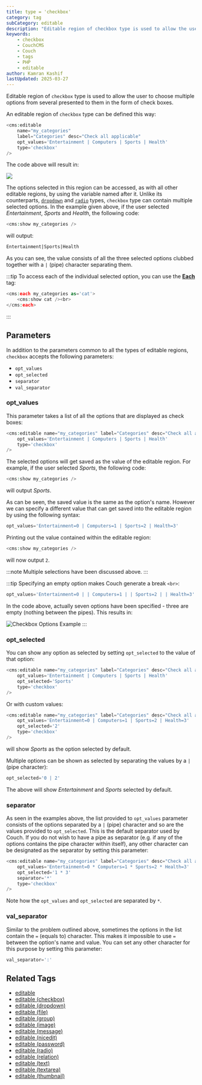 ```yaml
---
title: type = 'checkbox'
category: tag
subCategory: editable
description: "Editable region of checkbox type is used to allow the user to choose multiple options from several presented to them in the form of check boxes."
keywords:
    - checkbox
    - CouchCMS
    - Couch
    - tags
    - PHP
    - editable
author: Kamran Kashif
lastUpdated: 2025-03-27
---
```


Editable region of `checkbox` type is used to allow the user to choose multiple options from several presented to them in the form of check boxes.

An editable region of `checkbox` type can be defined this way:

```php title="Basic Checkbox Example"
<cms:editable
    name="my_categories"
    label="Categories" desc="Check all applicable"
    opt_values='Entertainment | Computers | Sports | Health'
    type='checkbox'
/>
```

The code above will result in:

![](../../../../assets/img/contents/editable-checkbox-1.gif)

The options selected in this region can be accessed, as with all other editable regions, by using the variable named after it.
Unlike its counterparts, [`dropdown`](../dropdown/) and [`radio`](../radio/) types, `checkbox` type can contain multiple selected options. In the example given above, if the user selected *Entertainment*, *Sports* and *Health*, the following code:

```php title="Displaying Selected Values"
<cms:show my_categories />
```

will output:

```txt title="Output"
Entertainment|Sports|Health
```

As you can see, the value consists of all the three selected options clubbed together with a `|` (pipe) character separating them.

:::tip
To access each of the individual selected option, you can use the [**Each**](../../each/) tag:

```php title="Iterating Through Selected Values"
<cms:each my_categories as='cat'>
    <cms:show cat /><br>
</cms:each>
```
:::

## Parameters

In addition to the parameters common to all the types of editable regions, `checkbox` accepts the following parameters:

- `opt_values`
- `opt_selected`
- `separator`
- `val_separator`

### opt_values

This parameter takes a list of all the options that are displayed as check boxes:

```php title="Setting Checkbox Options"
<cms:editable name="my_categories" label="Categories" desc="Check all applicable"
    opt_values='Entertainment | Computers | Sports | Health'
    type='checkbox'
/>
```

The selected options will get saved as the value of the editable region. For example, if the user selected *Sports*, the following code:

```php title="Displaying Single Selection"
<cms:show my_categories />
```

will output *Sports*.

As can be seen, the saved value is the same as the option's name. However we can specify a different value that can get saved into the editable region by using the following syntax:

```php title="Setting Custom Values"
opt_values='Entertainment=0 | Computers=1 | Sports=2 | Health=3'
```

Printing out the value contained within the editable region:

```php title="Displaying Custom Value"
<cms:show my_categories />
```

will now output `2`.

:::note
Multiple selections have been discussed above.
:::

:::tip
Specifying an empty option makes Couch generate a break `<br>`:

```php title="Adding Line Breaks"
opt_values='Entertainment=0 | | Computers=1 | | Sports=2 | | Health=3'
```

In the code above, actually seven options have been specified - three are empty (nothing between the pipes).
This results in:

![Checkbox Options Example](../../../../assets/img/contents/editable-checkbox-2.gif)
:::

### opt_selected

You can show any option as selected by setting `opt_selected` to the value of that option:

```php title="Setting Default Selection"
<cms:editable name="my_categories" label="Categories" desc="Check all applicable"
    opt_values='Entertainment | Computers | Sports | Health'
    opt_selected='Sports'
    type='checkbox'
/>
```

Or with custom values:

```php title="Setting Default Selection with Custom Values"
<cms:editable name="my_categories" label="Categories" desc="Check all applicable"
    opt_values='Entertainment=0 | Computers=1 | Sports=2 | Health=3'
    opt_selected='2'
    type='checkbox'
/>
```

will show *Sports* as the option selected by default.

Multiple options can be shown as selected by separating the values by a `|` (pipe character):

```php title="Setting Multiple Default Selections"
opt_selected='0 | 2'
```

The above will show *Entertainment* and *Sports* selected by default.

### separator

As seen in the examples above, the list provided to `opt_values` parameter consists of the options separated by a `|` (pipe) character and so are the values provided to `opt_selected`.
This is the default separator used by Couch. If you do not wish to have a pipe as separator (e.g. if any of the options contains the pipe character within itself), any other character can be designated as the separator by setting this parameter:

```php title="Using Custom Separator"
<cms:editable name="my_categories" label="Categories" desc="Check all applicable"
    opt_values='Entertainment=0 * Computers=1 * Sports=2 * Health=3'
    opt_selected='1 * 3'
    separator='*'
    type='checkbox'
/>
```

Note how the `opt_values` and `opt_selected` are separated by `*`.

### val_separator

Similar to the problem outlined above, sometimes the options in the list contain the `=` (equals to) character. This makes it impossible to use `=` between the option's name and value. You can set any other character for this purpose by setting this parameter:

```php title="Using Custom Value Separator"
val_separator=':'
```

## Related Tags

- [editable](../../editable/)
- [editable (checkbox)](../checkbox/)
- [editable (dropdown)](../dropdown/)
- [editable (file)](../file/)
- [editable (group)](../group/)
- [editable (image)](../image/)
- [editable (message)](../message/)
- [editable (nicedit)](../nicedit/)
- [editable (password)](../password/)
- [editable (radio)](../radio/)
- [editable (relation)](../relation/)
- [editable (text)](../text/)
- [editable (textarea)](../textarea/)
- [editable (thumbnail)](../thumbnail/)
